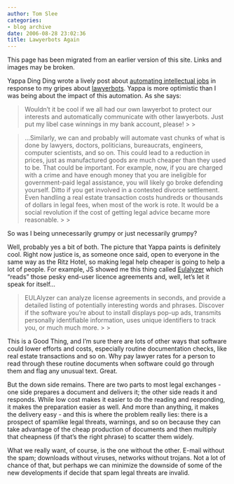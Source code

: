 ```yaml
---
author: Tom Slee
categories:
- blog archive
date: 2006-08-28 23:02:36
title: Lawyerbots Again
---
```


::: {.callout-note}

This page has been migrated from an earlier version of this site. 
Links and images may be broken.

:::



				

Yappa Ding Ding wrote a lively post about [automating intellectual jobs](http://whimsley.typepad.com/whimsley/2006/07/have_your_robot.html) in response to my gripes about [lawyerbots](http://whimsley.typepad.com/whimsley/2006/07/have_your_robot.html). Yappa is more optimistic than I was being about the impact of this automation. As she says:

<blockquote>Wouldn't it be cool if we all had our own lawyerbot to protect our
interests and automatically communicate with other lawyerbots. Just put
my libel case winnings in my bank account, please!
> 
> </blockquote>

<blockquote>...Similarly, we can and probably will automate vast chunks of what is
done by lawyers, doctors, politicians, bureaucrats, engineers, computer
scientists, and so on. This could lead to a reduction in prices, just
as manufactured goods are much cheaper than they used to be. That could
be important. For example, now, if you are charged with a crime and
have enough money that you are ineligible for government-paid legal
assistance, you will likely go broke defending yourself. Ditto if you
get involved in a contested divorce settlement. Even handling a real
estate transaction costs hundreds or thousands of dollars in legal
fees, when most of the work is rote. It would be a social revolution if
the cost of getting legal advice became more reasonable.
> 
> </blockquote>

So was I being unnecessarily grumpy or just necessarily grumpy? 




Well, probably yes a bit of both. The picture that Yappa paints is definitely cool. Right now justice is, as someone once said, open to everyone in the same way as the Ritz Hotel, so making legal help cheaper is going to help a lot of people. For example, JS showed me this thing called [Eulalyzer](http://www.javacoolsoftware.com/eulalyzer.html) which "reads" those pesky end-user licence agreements and, well, let's let it speak for itself...

<blockquote>EULAlyzer can analyze license agreements in seconds, and provide a
detailed listing of potentially interesting words and phrases. Discover
if the software you're about to install displays pop-up ads, transmits
personally identifiable information, uses unique identifiers to track
you, or much much more.
> 
> </blockquote>

This is a Good Thing, and I'm sure there are lots of other ways that software could lower efforts and costs, especially routine documentation checks, like real estate transactions and so on. Why pay lawyer rates for a person to read through these routine documents when software could go through them and flag any unusual text. Great. 




But the down side remains. There are two parts to most legal exchanges - one side prepares a document and delivers it; the other side reads it and responds. While low cost makes it easier to do the reading and responding, it makes the preparation easier as well. And more than anything, it makes the delivery easy - and this is where the problem really lies: there is a prospect of spamlike legal threats, warnings, and so on because they can take advantage of the cheap production of documents and then multiply that cheapness (if that's the right phrase) to scatter them widely. 




What we really want, of course, is the one without the other. E-mail without the spam; downloads without viruses, networks without trojans. Not a lot of chance of that, but perhaps we can minimize the downside of some of the new developments if decide that spam legal threats are invalid.


		
